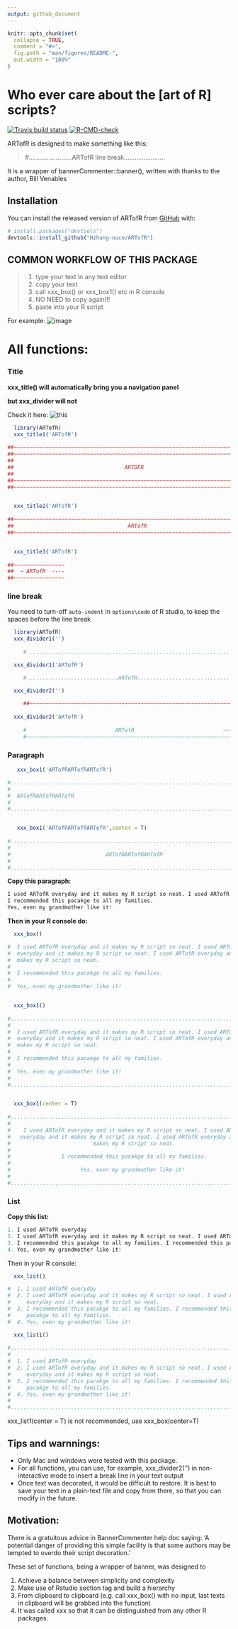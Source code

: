 ```yaml
---
output: github_document
---
```


<!-- README.md is generated from README.Rmd. Please edit that file -->

```r
knitr::opts_chunk$set(
  collapse = TRUE,
  comment = "#>",
  fig.path = "man/figures/README-",
  out.width = "100%"
)
```

# Who ever care about the [art of R] scripts?

<!-- badges: start -->
[![Travis build status](https://travis-ci.com/Hzhang-ouce/ARTofR.svg?branch=master)](https://travis-ci.com/Hzhang-ouce/ARTofR)
[![R-CMD-check](https://github.com/Hzhang-ouce/ARTofR/workflows/R-CMD-check/badge.svg)](https://github.com/Hzhang-ouce/ARTofR/actions)
<!-- badges: end -->

ARTofR is designed to make something like this:

>  #........................ARTofR line break.......................

It is a wrapper of bannerCommenter::banner(), written with thanks to the author, Bill Venables

## Installation

You can install the released version of ARTofR from [GitHub](https://github.com/) with:

``` r
# install.packages("devtools")
devtools::install_github("Hzhang-ouce/ARTofR")
```
## COMMON WORKFLOW OF THIS PACKAGE

>
1. type your text in any text editor
2. copy your text
3. call xxx_box() or xxx_box1() etc in R console
4. NO NEED to copy again!!!
5. paste into your R script

For example: ![image](https://raw.githubusercontent.com/Hzhang-ouce/ARTofR/master/Screenshot138092.png?branch=master)

# All functions:

### Title

**xxx_title() will automatically bring you a navigation panel**

**but xxx_divider will not**

Check it here: ![this](https://raw.githubusercontent.com/Hzhang-ouce/ARTofR/master/Screenshot13809.png?branch=master)


```r
  library(ARTofR)
  xxx_title1('ARTofR')
  
##~~~~~~~~~~~~~~~~~~~~~~~~~~~~~~~~~~~~~~~~~~~~~~~~~~~~~~~~~~~~~~~~~~~~~~~~~~~~~~
##~~~~~~~~~~~~~~~~~~~~~~~~~~~~~~~~~~~~~~~~~~~~~~~~~~~~~~~~~~~~~~~~~~~~~~~~~~~~~~
##                                                                            ~~
##                                   ARTOFR                                 ----
##                                                                            ~~
##~~~~~~~~~~~~~~~~~~~~~~~~~~~~~~~~~~~~~~~~~~~~~~~~~~~~~~~~~~~~~~~~~~~~~~~~~~~~~~
##~~~~~~~~~~~~~~~~~~~~~~~~~~~~~~~~~~~~~~~~~~~~~~~~~~~~~~~~~~~~~~~~~~~~~~~~~~~~~~


  xxx_title2('ARTofR')
  
##~~~~~~~~~~~~~~~~~~~~~~~~~~~~~~~~~~~~~~~~~~~~~~~~~~~~~~~~~~~~~~~~~~~~~~~~~~~~~~
##                                    ARTofR                                ----
##~~~~~~~~~~~~~~~~~~~~~~~~~~~~~~~~~~~~~~~~~~~~~~~~~~~~~~~~~~~~~~~~~~~~~~~~~~~~~~


  xxx_title3('ARTofR')
  
##~~~~~~~~~~~~~~~~
##  ~ ARTofR  ----
##~~~~~~~~~~~~~~~~

```

### line break

You need to turn-off `auto-indent` in `options\code` of R studio, to keep the spaces before the line break

```r
  library(ARTofR)
  xxx_divider1('')
  
     #................................................................

  xxx_divider1('ARTofR')

     #.............................ARTofR.............................

  xxx_divider2('')     
     
     ##~~~~~~~~~~~~~~~~~~~~~~~~~~~~~~~~~~~~~~~~~~~~~~~~~~~~~~~~~~~~~~~~
     
  xxx_divider2('ARTofR')
     
     #                            ARTofR                            ~~~
     #~~~~~~~~~~~~~~~~~~~~~~~~~~~~~~~~~~~~~~~~~~~~~~~~~~~~~~~~~~~~~~~~~

```

### Paragraph

```r

   xxx_box1('ARTofRARTofRARTofR')

#...............................................................................
#                                                                              .
#  ARTofRARTofRARTofR                                                          .
#                                                                              .
#...............................................................................


   xxx_box1('ARTofRARTofRARTofR',center = T)
   
#...............................................................................
#                                                                              .
#                              ARTofRARTofRARTofR                              .
#                                                                              .
#...............................................................................

```

**Copy this paragraph:**

```r
I used ARTofR everyday and it makes my R script so neat. I used ARTofR everyday and it makes my R script so neat. I used ARTofR everyday and it makes my R script so neat.
I recommended this pacakge to all my families.
Yes, even my grandmother like it!
```

**Then in your R console do:**

```r

  xxx_box()

#  I used ARTofR everyday and it makes my R script so neat. I used ARTofR       
#  everyday and it makes my R script so neat. I used ARTofR everyday and it     
#  makes my R script so neat.                                                   
#                                                                               
#  I recommended this pacakge to all my families.                               
#                                                                               
#  Yes, even my grandmother like it!                                        


  xxx_box1()
  
#...............................................................................
#                                                                              .
#  I used ARTofR everyday and it makes my R script so neat. I used ARTofR      .
#  everyday and it makes my R script so neat. I used ARTofR everyday and it    .
#  makes my R script so neat.                                                  .
#                                                                              .
#  I recommended this pacakge to all my families.                              .
#                                                                              .
#  Yes, even my grandmother like it!                                           .
#                                                                              .
#...............................................................................


  xxx_box1(center = T)
  
#...............................................................................
#                                                                              .
#    I used ARTofR everyday and it makes my R script so neat. I used ARTofR    .
#   everyday and it makes my R script so neat. I used ARTofR everyday and it   .
#                          makes my R script so neat.                          .
#                                                                              .
#                I recommended this pacakge to all my families.                .
#                                                                              .
#                      Yes, even my grandmother like it!                       .
#                                                                              .
#...............................................................................


```

### List

**Copy this list:**

```r
1. I used ARTofR everyday
2. I used ARTofR everyday and it makes my R script so neat. I used ARTofR everyday and it makes my R script so neat.
3. I recommended this pacakge to all my families. I recommended this pacakge to all my families.
4. Yes, even my grandmother like it!
```

Then in your R console: 

```r
  xxx_list()

#  1. I used ARTofR everyday                                                
#  2. I used ARTofR everyday and it makes my R script so neat. I used ARTofR
#     everyday and it makes my R script so neat.                            
#  3. I recommended this pacakge to all my families. I recommended this     
#     pacakge to all my families.                                           
#  4. Yes, even my grandmother like it!                                     

  xxx_list1()
  
#...............................................................................
#                                                                              .
#  1. I used ARTofR everyday                                                   .
#  2. I used ARTofR everyday and it makes my R script so neat. I used ARTofR   .
#     everyday and it makes my R script so neat.                               .
#  3. I recommended this pacakge to all my families. I recommended this        .
#     pacakge to all my families.                                              .
#  4. Yes, even my grandmother like it!                                        .
#                                                                              .
#...............................................................................

```

  xxx_list1(center = T) is not recommended, use xxx_box(center=T)
  
## Tips and warnnings:

* Only Mac and windows were tested with this package. 
* For all functions, you can use, for example, xxx_divider2('') in non-interactive mode to insert a break line in your text output
* Once text was decorated, it would be difficult to restore. It is best to save your text in a plain-text file and copy from there, so that you can modify in the future. 

## Motivation:

There is a gratuitous advice in BannerCommenter help doc saying:
‘A potential danger of providing this simple facility is that some authors may be tempted to overdo their script decoration.’

These set of functions, being a wrapper of banner, was designed to

1. Achieve a balance between simplicity and complexity
2. Make use of Rstudio section tag and build a hierarchy
3. From clipboard to clipboard (e.g. call xxx_box() with no input, last texts in clipboard will be grabbed into the function)
4. It was called xxx so that it can be distinguished from any other R packages.
